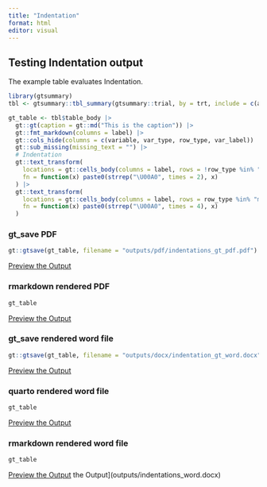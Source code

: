 ```yaml
---
title: "Indentation"
format: html
editor: visual
---
```


## Testing Indentation output

The example table evaluates Indentation.

```r
library(gtsummary)
tbl <- gtsummary::tbl_summary(gtsummary::trial, by = trt, include = c(age, grade), missing = "always", label = list(age = "Age")) |> add_overall()

gt_table <- tbl$table_body |> 
  gt::gt(caption = gt::md("This is the caption")) |> 
  gt::fmt_markdown(columns = label) |> 
  gt::cols_hide(columns = c(variable, var_type, row_type, var_label)) |> 
  gt::sub_missing(missing_text = "") |> 
  # Indentation
  gt::text_transform(
    locations = gt::cells_body(columns = label, rows = !row_type %in% "label"),
    fn = function(x) paste0(strrep("\U00A0", times = 2), x)
  ) |> 
  gt::text_transform(
    locations = gt::cells_body(columns = label, rows = row_type %in% "missing"),
    fn = function(x) paste0(strrep("\U00A0", times = 4), x)
  ) 
```

### gt_save PDF

```r
gt::gtsave(gt_table, filename = "outputs/pdf/indentations_gt_pdf.pdf")
```

[Preview the Output](outputs/pdf/indentations_gt_pdf.pdf)

### rmarkdown rendered PDF

```r

gt_table
```

[Preview the Output](outputs/pdf/indentation_rmd_pdf.pdf)

### gt_save rendered word file

```r
gt::gtsave(gt_table, filename = "outputs/docx/indentation_gt_word.docx")
```

[Preview the Output](outputs/docx/indentation_gt_word.docx)

### quarto rendered word file

```r
gt_table
```

[Preview the Output](outputs/docx/indentation_qmd_word.docx)

### rmarkdown rendered word file

```r
gt_table
```

[Preview the Output](outputs/docx/indentation_rmd_word.docx)
 the Output](outputs/indentations_word.docx)


